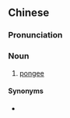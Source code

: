 ==Chinese==
{{zh-forms|s=柞丝绸|type=12}}

===Pronunciation===
{{zh-pron
|m=zuòsīchóu,zhàsīchóu,2nb=variant
|cat=n
}}

===Noun===
{{zh-noun}}

# [[pongee]]

====Synonyms====
* {{zh-l|繭綢}}